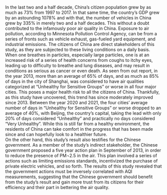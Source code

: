 In the last two and a half decade, China's citizen population grew by as much as 73% from 1997 to 2017. In that same time, the country’s GDP grew by an astounding 1078% and with that, the number of vehicles in China grew by 335% in merely two and a half decades. This without a doubt contributed to the infamously poor air quality in China.
Exposure to air pollution, according to Minnesota Pollution Control Agency, can be from a series of fronts such as vehicle exhaust, gas-fueled yard equipment, and industrial emissions. The citizens of China are direct stakeholders of this study, as they are subjected to these living conditions on a daily basis. When one breathes in particles, especially large particles, one is at an increased risk of a series of health concerns from coughs to itchy eyes, leading up to difficulty to breathe and lung diseases, and may result in conditions as serious as cancer or even death. As seen from out report, in the year 2013, more than an average of 65% of days, and as much as 85% of days in the city of Shanghai, was considered to have air qualities categorized at “Unhealthy for Sensitive Groups” or worse in all four major cities. This poses a major health risk to all the citizens of China.
Thankfully, as this study have uncovered, this trend has since moderately improved since 2013. Between the year 2020 and 2021, the four cities’ average number of days in “Unhealthy for Sensitive Groups” or worse dropped to an average of 40%, with Beijing, the country’s capital, taking the lead with only 20% of days considered “Unhealthy” and practically no days considered “Very Unhealthy”. While this is still far from a healthy environment, the residents of China can take comfort in the progress that has been made since and can hopefully look to a healthier future.  
On the other hand, this study’s result also testifies for the Chinese government. As a member of the study’s indirect stakeholder, the Chinese government proposed a five year action plan in September of 2013, in order to reduce the presence of PM¬2.5 in the air. This plan involved a series of actions such as limiting emissions standards, incentivized the purchase of private electric vehicles, and so forth. The results of this study revealed that the government actions must be inversely correlated with AQI measurements, suggesting that the Chinese government should benefit from the study’s result and gain more trust from its citizens for their efficiency and their part in bettering the air quality.
